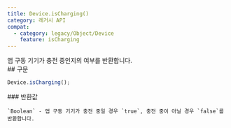 ```yaml
---
title: Device.isCharging()
category: 레거시 API
compat:
  - category: legacy/Object/Device
    feature: isCharging
---
```


<Section>
  앱 구동 기기가 충전 중인지의 여부를 반환합니다.
</Section>
<Section>
  ## 구문

  ~~~js
  Device.isCharging();
  ~~~

  <Section>
    ### 반환값

    `Boolean` - 앱 구동 기기가 충전 중일 경우 `true`, 충전 중이 아닐 경우 `false`를 반환합니다.
  </Section>
</Section>